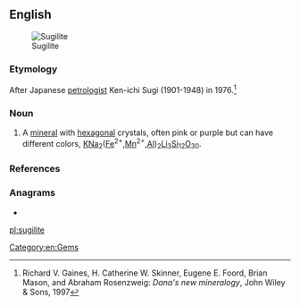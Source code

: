 ==English==
[[Image:Sugilith.jpg|thumb|Sugilite]]

===Etymology===
After Japanese [[petrologist]] Ken-ichi Sugi (1901-1948) in 1976.<ref>Richard V. Gaines, H. Catherine W. Skinner, Eugene E. Foord, Brian Mason, and Abraham Rosenzweig: ''Dana's new mineralogy'', John Wiley & Sons, 1997</ref>

===Noun===
{{en-noun|-}}

# {{label|en|mineralogy}} A [[mineral]] with [[hexagonal]] crystals, often pink or purple but can have different colors, [[potassium|K]][[sodium|Na]]<sub>2</sub>([[iron|Fe]]<sup>2+</sup>,[[manganese|Mn]]<sup>2+</sup>,[[aluminum|Al]])<sub>2</sub>[[lithium|Li]]<sub>3</sub>[[silicon|Si]]<sub>12</sub>[[oxygen|O]]<sub>30</sub>.

===References===
<references/>

===Anagrams===
* {{l|en|guilties}}

[[Category:en:Gems]]

[[pl:sugilite]]